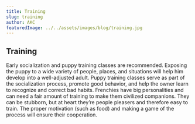 ```yaml
---
title: Training
slug: training
author: AKC
featuredImage: ../../assets/images/blog/training.jpg
---
```


## Training

Early socialization and puppy training classes are recommended. Exposing the puppy to a wide variety of people, places, and situations will help him develop into a well-adjusted adult. Puppy training classes serve as part of the socialization process, promote good behavior, and help the owner learn to recognize and correct bad habits. Frenchies have big personalities and can need a fair amount of training to make them civilized companions. They can be stubborn, but at heart they’re people pleasers and therefore easy to train. The proper motivation (such as food) and making a game of the process will ensure their cooperation.
